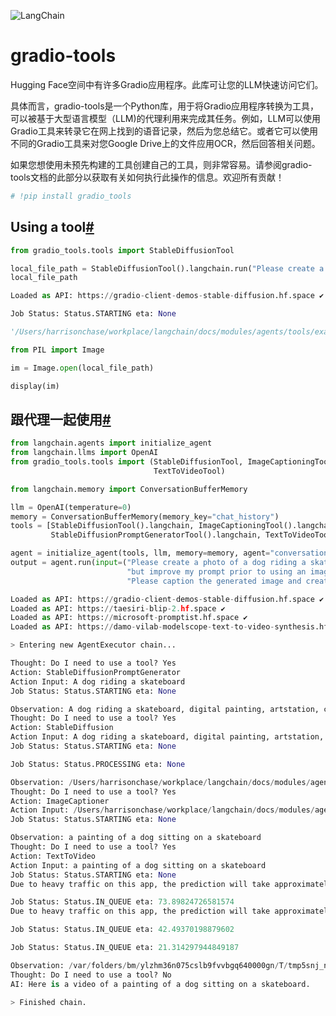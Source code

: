 

<Head>
  <script>
    {
      `(function() {
         var _hmt = _hmt || [];
(function() {
  var hm = document.createElement("script");
  hm.src = "https://hm.baidu.com/hm.js?e60fb290e204e04c5cb6f79b0ac1e697";
  var s = document.getElementsByTagName("script")[0]; 
  s.parentNode.insertBefore(hm, s);
})();
       })();`
    }
  </script>
</Head>

![LangChain](https://pica.zhimg.com/50/v2-56e8bbb52aa271012541c1fe1ceb11a2_r.gif)



gradio-tools
===============

Hugging Face空间中有许多Gradio应用程序。此库可让您的LLM快速访问它们。

具体而言，gradio-tools是一个Python库，用于将Gradio应用程序转换为工具，可以被基于大型语言模型（LLM)的代理利用来完成其任务。例如，LLM可以使用Gradio工具来转录它在网上找到的语音记录，然后为您总结它。或者它可以使用不同的Gradio工具来对您Google Drive上的文件应用OCR，然后回答相关问题。

如果您想使用未预先构建的工具创建自己的工具，则非常容易。请参阅gradio-tools文档的此部分以获取有关如何执行此操作的信息。欢迎所有贡献！

```python
# !pip install gradio_tools

```

Using a tool[#](#using-a-tool "Permalink to this headline")
-----------------------------------------------------------

```python
from gradio_tools.tools import StableDiffusionTool

```

```python
local_file_path = StableDiffusionTool().langchain.run("Please create a photo of a dog riding a skateboard")
local_file_path

```

```python
Loaded as API: https://gradio-client-demos-stable-diffusion.hf.space ✔

Job Status: Status.STARTING eta: None

```

```python
'/Users/harrisonchase/workplace/langchain/docs/modules/agents/tools/examples/b61c1dd9-47e2-46f1-a47c-20d27640993d/tmp4ap48vnm.jpg'

```

```python
from PIL import Image

```

```python
im = Image.open(local_file_path)

```

```python
display(im)

```



跟代理一起使用[#](#using-within-an-agent "Permalink to this headline")
-----------------------------------------------------------------------------

```python
from langchain.agents import initialize_agent
from langchain.llms import OpenAI
from gradio_tools.tools import (StableDiffusionTool, ImageCaptioningTool, StableDiffusionPromptGeneratorTool,
                                TextToVideoTool)

from langchain.memory import ConversationBufferMemory

llm = OpenAI(temperature=0)
memory = ConversationBufferMemory(memory_key="chat_history")
tools = [StableDiffusionTool().langchain, ImageCaptioningTool().langchain,
         StableDiffusionPromptGeneratorTool().langchain, TextToVideoTool().langchain]

agent = initialize_agent(tools, llm, memory=memory, agent="conversational-react-description", verbose=True)
output = agent.run(input=("Please create a photo of a dog riding a skateboard "
                          "but improve my prompt prior to using an image generator."
                          "Please caption the generated image and create a video for it using the improved prompt."))

```

```python
Loaded as API: https://gradio-client-demos-stable-diffusion.hf.space ✔
Loaded as API: https://taesiri-blip-2.hf.space ✔
Loaded as API: https://microsoft-promptist.hf.space ✔
Loaded as API: https://damo-vilab-modelscope-text-to-video-synthesis.hf.space ✔

> Entering new AgentExecutor chain...

Thought: Do I need to use a tool? Yes
Action: StableDiffusionPromptGenerator
Action Input: A dog riding a skateboard
Job Status: Status.STARTING eta: None

Observation: A dog riding a skateboard, digital painting, artstation, concept art, smooth, sharp focus, illustration, art by artgerm and greg rutkowski and alphonse mucha
Thought: Do I need to use a tool? Yes
Action: StableDiffusion
Action Input: A dog riding a skateboard, digital painting, artstation, concept art, smooth, sharp focus, illustration, art by artgerm and greg rutkowski and alphonse mucha
Job Status: Status.STARTING eta: None

Job Status: Status.PROCESSING eta: None

Observation: /Users/harrisonchase/workplace/langchain/docs/modules/agents/tools/examples/2e280ce4-4974-4420-8680-450825c31601/tmpfmiz2g1c.jpg
Thought: Do I need to use a tool? Yes
Action: ImageCaptioner
Action Input: /Users/harrisonchase/workplace/langchain/docs/modules/agents/tools/examples/2e280ce4-4974-4420-8680-450825c31601/tmpfmiz2g1c.jpg
Job Status: Status.STARTING eta: None

Observation: a painting of a dog sitting on a skateboard
Thought: Do I need to use a tool? Yes
Action: TextToVideo
Action Input: a painting of a dog sitting on a skateboard
Job Status: Status.STARTING eta: None
Due to heavy traffic on this app, the prediction will take approximately 73 seconds.For faster predictions without waiting in queue, you may duplicate the space using: Client.duplicate(damo-vilab/modelscope-text-to-video-synthesis)

Job Status: Status.IN_QUEUE eta: 73.89824726581574
Due to heavy traffic on this app, the prediction will take approximately 42 seconds.For faster predictions without waiting in queue, you may duplicate the space using: Client.duplicate(damo-vilab/modelscope-text-to-video-synthesis)

Job Status: Status.IN_QUEUE eta: 42.49370198879602

Job Status: Status.IN_QUEUE eta: 21.314297944849187

Observation: /var/folders/bm/ylzhm36n075cslb9fvvbgq640000gn/T/tmp5snj_nmzf20_cb3m.mp4
Thought: Do I need to use a tool? No
AI: Here is a video of a painting of a dog sitting on a skateboard.

> Finished chain.

```

